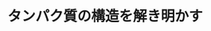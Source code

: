 ﻿---
title: "タンパク質の構造を解き明かす"
category: "生命理工学院"
vol: 74
interviewee: "村上 聡"
url: "http://www.xtal.bio.titech.ac.jp/top-j.html"
tags: ["化学","構造","反応","生命","立体構造"]
pdf: "74-2-murakami.pdf"
career: ""
pdfurl: "74-2-murakami/74-2-murakami.pdf"
preface: "タンパク質は私たちの体を構成し、生命活動の根本である体内の化学反応に関わっている。生体内には無数のタンパク質が存在し、各々決められた役割を担っている。生命を支えるこの無数のタンパク質はそれぞれ独特な機能をもち、同時に複雑な立体構造をもっている。村上研究室では、X線結晶構造解析という手法を用いて、タンパク質の複雑な立体構造について原子レベルでの解析を行っている。そして、それをもとにしてタンパク質の機能の仕組みを解明しようとしている。"
---
